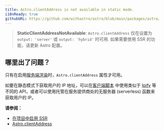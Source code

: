 ```yaml
---
title: Astro.clientAddress is not available in static mode.
i18nReady: true
githubURL: https://github.com/withastro/astro/blob/main/packages/astro/src/core/errors/errors-data.ts
---
```


> **StaticClientAddressNotAvailable**: `Astro.clientAddress` 仅在设置为 `output: 'server'` 或 `output: 'hybrid'` 时可用. 如果需要使用 SSR 的功能，请更新 Astro 配置。

## 哪里出了问题？

只有在启用[服务端渲染](/zh-cn/guides/on-demand-rendering/)时，`Astro.clientAddress` 属性才可用。

如要在静态模式下获取用户的 IP 地址，可以在[客户端脚本](/zh-cn/guides/client-side-scripts/) 中使用类似于 [Ipify](https://www.ipify.org/) 等不同的 API，或者可以使用托管在服务提供商处的无服务器 (serverless) 函数来获取用户的 IP。

**请参阅：**

- [在项目中启用 SSR](/zh-cn/guides/on-demand-rendering/)
- [Astro.clientAddress](/zh-cn/reference/api-reference/#astroclientaddress)
